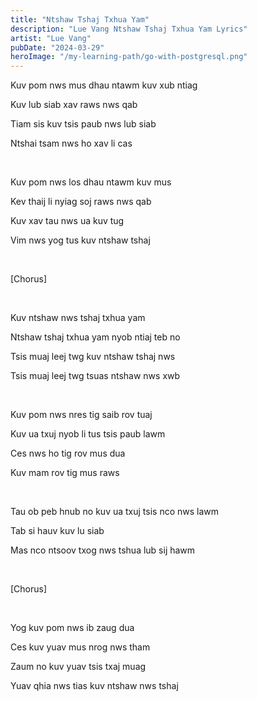 ```yaml
---
title: "Ntshaw Tshaj Txhua Yam"
description: "Lue Vang Ntshaw Tshaj Txhua Yam Lyrics"
artist: "Lue Vang"
pubDate: "2024-03-29"
heroImage: "/my-learning-path/go-with-postgresql.png"
---
```


Kuv pom nws mus dhau ntawm kuv xub ntiag

Kuv lub siab xav raws nws qab

Tiam sis kuv tsis paub nws lub siab

Ntshai tsam nws ho xav li cas

<br />

Kuv pom nws los dhau ntawm kuv mus

Kev thaij li nyiag soj raws nws qab

Kuv xav tau nws ua kuv tug

Vim nws yog tus kuv ntshaw tshaj

<br />

[Chorus]

<br />

Kuv ntshaw nws tshaj txhua yam

Ntshaw tshaj txhua yam nyob ntiaj teb no

Tsis muaj leej twg kuv ntshaw tshaj nws

Tsis muaj leej twg tsuas ntshaw nws xwb

<br />

Kuv pom nws nres tig saib rov tuaj

Kuv ua txuj nyob li tus tsis paub lawm

Ces nws ho tig rov mus dua

Kuv mam rov tig mus raws

<br />

Tau ob peb hnub no kuv ua txuj tsis nco nws lawm

Tab si hauv kuv lu siab

Mas nco ntsoov txog nws tshua lub sij hawm

<br />

[Chorus]

<br />

Yog kuv pom nws ib zaug dua

Ces kuv yuav mus nrog nws tham

Zaum no kuv yuav tsis txaj muag

Yuav qhia nws tias kuv ntshaw nws tshaj
